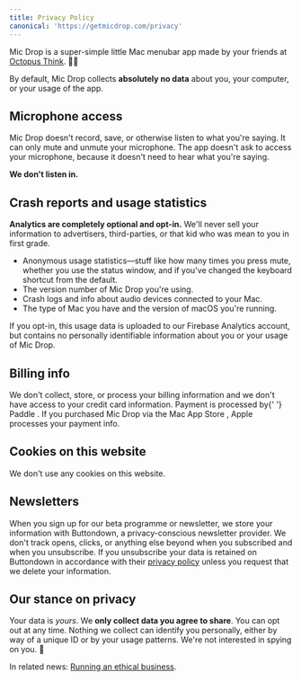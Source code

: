 ```yaml
---
title: Privacy Policy
canonical: 'https://getmicdrop.com/privacy'
---
```




<Panel>

Mic Drop is a super-simple little Mac menubar app made by your friends at [Octopus Think](https://octopusthink.com/about). 🐙💡

By default, Mic Drop collects **absolutely no data** about you, your computer, or your usage of the app.

## Microphone access

Mic Drop doesn't record, save, or otherwise listen to what you're saying. It can only mute and unmute your microphone. The app doesn't ask to access your microphone, because it doesn't need to hear what you're saying.

**We don't listen in.**

## Crash reports and usage statistics

**Analytics are completely optional and opt-in.** We'll never sell your information to advertisers, third-parties, or that kid who was mean to you in first grade.

- Anonymous usage statistics—stuff like how many times you press mute, whether you use the status window, and if you've changed the keyboard shortcut from the default.
- The version number of Mic Drop you're using.
- Crash logs and info about audio devices connected to your Mac.
- The type of Mac you have and the version of macOS you're running.

If you opt-in, this usage data is uploaded to our Firebase Analytics account, but contains no personally identifiable information about you or your usage of Mic Drop.

## Billing info

<Paragraph>
  We don't collect, store, or process your billing information and we don't have access to your
  credit card information. Payment is processed by{' '}
  <Link href="https://paddle.com/" external>
    Paddle
  </Link>
  . If you <Link href="https://apps.apple.com/app/mic-drop/id1489816366" external>
    purchased Mic Drop via the Mac App Store
  </Link>, Apple processes your payment info.
</Paragraph>

## Cookies on this website

We don't use any cookies on this website.

## Newsletters

When you sign up for our beta programme or newsletter, we store your information with Buttondown, a privacy-conscious newsletter provider. We don't track opens, clicks, or anything else beyond when you subscribed and when you unsubscribe. If you unsubscribe your data is retained on Buttondown in accordance with their [privacy policy](https://docs.buttondown.email/odds-and-ends/privacy-and-security) unless you request that we delete your information.

## Our stance on privacy

Your data is _yours_. We **only collect data you agree to share**. You can opt out at any time. Nothing we collect can identify you personally, either by way of a unique ID or by your usage patterns. We're not interested in spying on you. 🙈

In related news: [Running an ethical business](https://octopusthink.com/blog/2019-11-22-ethics-at-the-heart-of-business).

</Panel>
